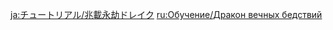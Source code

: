 {{Tutorial
|title    = Aeonblight Drake
|subtitle = New Entry
|type     = Enemies
|icon     = Icon Tutorial Monster.png
|about    = Aeonblight Drake
|image1   = Tutorial Aeonblight Drake.png
|text1    = A ruin machine that can absorb energy and hurl it back as an attack. This machine has even greater abilities than the [[Ruin Drake]], being able to attack from the air and on the ground. The [[Aeonblight Drake]] can periodically release a dangerous torrent of energy and increase its own Elemental RES against the previous main type of Elemental DMG it has suffered. Under various circumstances, the {{Color|help|cores}} all over its body will be exposed. Take such opportunities to attack those cores, and you may be able to immobilize this creature and {{Color|help|remove its Elemental RES boost}}. Whenever this creature recovers from paralysis, it will switch between aerial and ground-attack forms.
|sort     = 2408
}}
<noinclude>
<!-- interwikis -->
[[ja:チュートリアル/兆載永劫ドレイク]]
[[ru:Обучение/Дракон вечных бедствий]]
</noinclude>